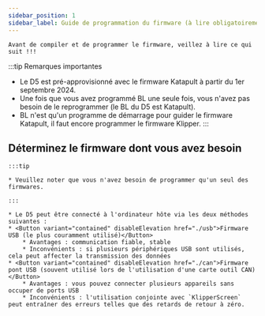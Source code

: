 ```yaml
---
sidebar_position: 1
sidebar_label: Guide de programmation du firmware (à lire obligatoirement)
---
```



    Avant de compiler et de programmer le firmware, veillez à lire ce qui suit !!!

:::tip Remarques importantes
* Le D5 est pré-approvisionné avec le firmware Katapult à partir du 1er septembre 2024.
* Une fois que vous avez programmé BL une seule fois, vous n'avez pas besoin de le reprogrammer (le BL du D5 est Katapult).
* BL n'est qu'un programme de démarrage pour guider le firmware Katapult, il faut encore programmer le firmware Klipper.
:::



## Déterminez le firmware dont vous avez besoin

    :::tip

    * Veuillez noter que vous n'avez besoin de programmer qu'un seul des firmwares.

    :::
    
    * Le D5 peut être connecté à l'ordinateur hôte via les deux méthodes suivantes :
    * <Button variant="contained" disableElevation href="./usb">Firmware USB (le plus couramment utilisé)</Button>
        * Avantages : communication fiable, stable
        * Inconvénients : si plusieurs périphériques USB sont utilisés, cela peut affecter la transmission des données
    * <Button variant="contained" disableElevation href="./can">Firmware pont USB (souvent utilisé lors de l'utilisation d'une carte outil CAN)</Button>
        * Avantages : vous pouvez connecter plusieurs appareils sans occuper de ports USB
        * Inconvénients : l'utilisation conjointe avec `KlipperScreen` peut entraîner des erreurs telles que des retards de retour à zéro.
